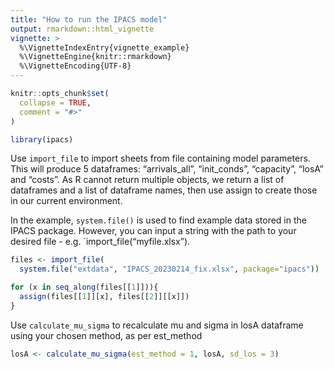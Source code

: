 ```yaml
---
title: "How to run the IPACS model"
output: rmarkdown::html_vignette
vignette: >
  %\VignetteIndexEntry{vignette_example}
  %\VignetteEngine{knitr::rmarkdown}
  %\VignetteEncoding{UTF-8}
---
```


```r
knitr::opts_chunk$set(
  collapse = TRUE,
  comment = "#>"
)
```

```r
library(ipacs)
```

Use `import_file` to import sheets from file containing model parameters. This
will produce 5 dataframes: "arrivals_all", "init_conds", "capacity", "losA" and
"costs". As R cannot return multiple objects, we return a list of dataframes
and a list of dataframe names, then use assign to create those in our current
environment.

In the example, `system.file()` is used to find example data stored in the IPACS
package. However, you can input a string with the path to your desired file - 
e.g. `import_file("myfile.xlsx").

```r
files <- import_file(
  system.file("extdata", "IPACS_20230214_fix.xlsx", package="ipacs"))

for (x in seq_along(files[[1]])){
  assign(files[[1]][x], files[[2]][[x]])
}
```

Use `calculate_mu_sigma` to recalculate mu and sigma in losA dataframe using
your chosen method, as per est_method
``` r
losA <- calculate_mu_sigma(est_method = 1, losA, sd_los = 3)
```
